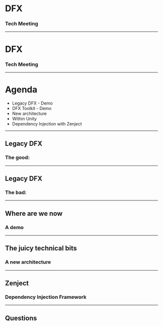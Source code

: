 

<Head>
    <link rel="preconnect" href="https://fonts.googleapis.com" />
    <link rel="preconnect" href="https://fonts.gstatic.com" crossorigin />
    <link href="https://fonts.googleapis.com/css2?family=Fira+Sans&family=Lato:wght@700&display=swap" rel="stylesheet" />
</Head>


#  DFX
### Tech Meeting

<BackgroundBubbles />

--- 

#  DFX
### Tech Meeting

<AnimatePresence exitBeforeEnter/>

---

<Split>

<div>

# Agenda

- Legacy DFX - Demo
- DFX Toolkit - Demo
- New architecture
- Within Unity
- Dependency Injection with Zenject

</div>

</Split>

---

## Legacy DFX
### The good:

--- 

## Legacy DFX
### The bad:

--- 

## Where are we now
### A demo

--- 

## The juicy technical bits
### A new architecture

--- 

## Zenject
### Dependency Injection Framework

---

## Questions
